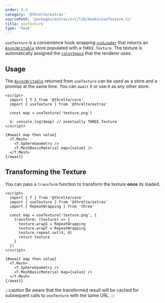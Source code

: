 ```yaml
---
order: 4.4
category: '@threlte/extras'
sourcePath: 'packages/extras/src/lib/hooks/useTexture.ts'
title: useTexture
type: 'hook'
---
```


`useTexture` is a convenience hook wrapping
[`useLoader`](/reference/core/hooks#useloader) that returns an
[`AsyncWritable`](/reference/core/utilities#asyncwritable) store populated
with a `THREE.Texture`. The texture is automatically assigned the
[`colorSpace`](https://threejs.org/docs/#api/en/textures/Texture.colorSpace)
that the renderer uses.

## Usage

The [`AsyncWritable`](/reference/core/utilities#asyncwritable) returned
from `useTexture` can be used as a store and a promise at the same time. You can
`await` it or use it as any other store.

```svelte
<script>
  import { T } from '@threlte/core'
  import { useTexture } from '@threlte/extras'

  const map = useTexture('texture.png')

  $: console.log($map) // eventually THREE.Texture
</script>

{#await map then value}
  <T.Mesh>
    <T.SphereGeometry />
    <T.MeshBasicMaterial map={value} />
  </T.Mesh>
{/await}
```

## Transforming the Texture

You can pass a `transform` function to transform the texture **once** its
loaded.

```svelte
<script>
  import { T } from '@threlte/core'
  import { useTexture } from '@threlte/extras'
  import { RepeatWrapping } from 'three'

  const map = useTexture('texture.png', {
    transform: (texture) => {
      texture.wrapS = RepeatWrapping
      texture.wrapT = RepeatWrapping
      texture.repeat.set(4, 4)
      return texture
    }
  })
</script>

{#await map then value}
  <T.Mesh>
    <T.SphereGeometry />
    <T.MeshBasicMaterial map={value} />
  </T.Mesh>
{/await}
```

:::caution
Be aware that the transformed result will be cached for subsequent calls to `useTexture` with the
same URL.
:::
